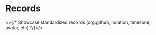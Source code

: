
# Records

<WIP />

<>{/* Showcase standardized records (org.github, location, timezone, avatar, etc) */}</>
